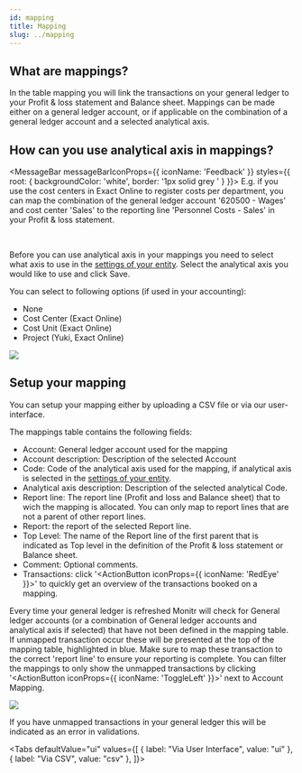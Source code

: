 ```yaml
---
id: mapping
title: Mapping
slug: ../mapping
---
```







## What are mappings?
In the table mapping you will link the transactions on your general ledger to your Profit & loss statement and Balance sheet.
Mappings can be made either on a general ledger account, or if applicable on the combination of a general ledger account and a selected analytical axis.

## How can you use analytical axis in mappings?
<MessageBar messageBarIconProps={{ iconName: 'Feedback' }} styles={{ root: { backgroundColor: 'white', border: '1px solid grey ' } }}> 
E.g. if you use the cost centers in Exact Online to register costs per department, you can map the combination of the general ledger account '620500 - Wages' and cost center 'Sales' to the reporting line 'Personnel Costs - Sales' in your Profit & loss statement.
</MessageBar>

<br />

Before you can use analytical axis in your mappings you need to select what axis to use in the [settings of your entity](https://app.monitr.be/dashboard/organisations/entities).
Select the analytical axis you would like to use and click <PrimaryButton>Save</PrimaryButton>.

You can select to following options (if used in your accounting):
- None
- Cost Center (Exact Online)
- Cost Unit (Exact Online)
- Project (Yuki, Exact Online) <br />

<BrowserFrame>
  <img src={changeAxisScreenshot} />
</BrowserFrame>

## Setup your mapping
You can setup your mapping either by uploading a CSV file or via our user-interface.

The mappings table contains the following fields:
- Account: General ledger account used for the mapping
- Account description: Description of the selected Account
- Code: Code of the analytical axis used for the mapping, if analytical axis is selected in the [settings of your entity](https://app.monitr.be/dashboard/organisations/entities).
- Analytical axis description: Description of the selected analytical Code.
- Report line: The report line (Profit and loss and Balance sheet) that to wich the mapping is allocated. You can only map to report lines that are not a parent of other report lines.
- Report: the report of the selected Report line.
- Top Level: The name of the Report line of the first parent that is indicated as Top level in the definition of the Profit & loss statement or Balance sheet.
- Comment: Optional comments.
- Transactions: click  '<ActionButton iconProps={{ iconName: 'RedEye' }}></ActionButton>' to quickly get an overview of the transactions booked on a mapping.

Every time your general ledger is refreshed Monitr will check for General ledger accounts (or a combination of General ledger accounts and analytical axis if selected) that have not been defined in the mapping table. 
If unmapped transaction occur these will be presented at the top of the mapping table, highlighted in blue. Make sure to map these transaction to the correct 'report line' to ensure your reporting is complete.
You can filter the mappings to only show the unmapped transactions by clicking  '<ActionButton iconProps={{ iconName: 'ToggleLeft' }}></ActionButton>' next to Account Mapping.

<BrowserFrame>
  <img src={mappingScreenshot} />
</BrowserFrame>

<MessageBar>If you have unmapped transactions in your general ledger this will be indicated as an error in validations.</MessageBar>

<Tabs
  defaultValue="ui"
  values={[
    { label: "Via User Interface", value: "ui" },
    { label: "Via CSV", value: "csv" },
  ]}>
<TabItem value="csv">
    <MappingTabCSV />
</TabItem>
<TabItem value="ui">
    <MappingTabUI />
</TabItem>
</Tabs>

